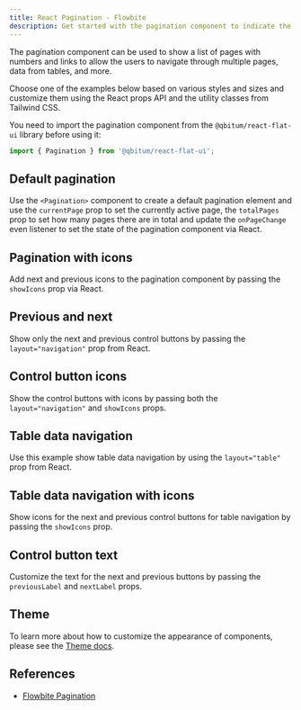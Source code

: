 ```yaml
---
title: React Pagination - Flowbite
description: Get started with the pagination component to indicate the number of pages with number, link, and control buttons and allow the user to navigate through these pages
---
```


The pagination component can be used to show a list of pages with numbers and links to allow the users to navigate through multiple pages, data from tables, and more.

Choose one of the examples below based on various styles and sizes and customize them using the React props API and the utility classes from Tailwind CSS.

You need to import the pagination component from the `@qbitum/react-flat-ui` library before using it:

```jsx
import { Pagination } from '@qbitum/react-flat-ui';
```

## Default pagination

Use the `<Pagination>` component to create a default pagination element and use the `currentPage` prop to set the currently active page, the `totalPages` prop to set how many pages there are in total and update the `onPageChange` even listener to set the state of the pagination component via React.

<Example name="pagination.root" />

## Pagination with icons

Add next and previous icons to the pagination component by passing the `showIcons` prop via React.

<Example name="pagination.withIcons" />

## Previous and next

Show only the next and previous control buttons by passing the `layout="navigation"` prop from React.

<Example name="pagination.navigation" />

## Control button icons

Show the control buttons with icons by passing both the `layout="navigation"` and `showIcons` props.

<Example name="pagination.navigationWithIcons" />

## Table data navigation

Use this example show table data navigation by using the `layout="table"` prop from React.

<Example name="pagination.table" />

## Table data navigation with icons

Show icons for the next and previous control buttons for table navigation by passing the `showIcons` prop.

<Example name="pagination.tableWithIcons" />

## Control button text

Customize the text for the next and previous buttons by passing the `previousLabel` and `nextLabel` props.

<Example name="pagination.controlButtonText" />

## Theme

To learn more about how to customize the appearance of components, please see the [Theme docs](/docs/customize/theme).

<Theme name="pagination" />

## References

- [Flowbite Pagination](https://flowbite.com/docs/components/pagination/)
